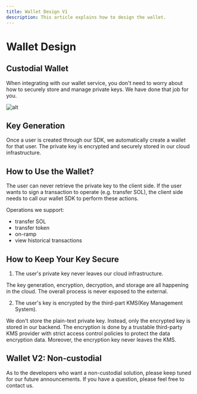```yaml
---
title: Wallet Design V1
description: This article explains how to design the wallet.
---
```

# Wallet Design
## Custodial Wallet

When integrating with our wallet service, you don't need to worry about how to securely store and manage private keys. We have done that job for you.

![alt](https://market-assets.mirrorworld.fun/process/custodial_wallet_design.png)

## Key Generation

Once a user is created through our SDK, we automatically create a wallet for that user. The private key is encrypted and securely stored in our cloud infrastructure.

## How to Use the Wallet?

The user can never retrieve the private key to the client side. If the user wants to sign a transaction to operate (e.g. transfer SOL), the client side needs to call our wallet SDK to perform these actions.

Operations we support:
* transfer SOL
* transfer token
* on-ramp
* view historical transactions

## How to Keep Your Key Secure

1. The user's private key never leaves our cloud infrastructure.

The key generation, encryption, decryption, and storage are all happening in the cloud. The overall process is never exposed to the external.

2. The user's key is encrypted by the third-part KMS(Key Management System).

We don't store the plain-text private key. Instead, only the encrypted key is stored in our backend. The encryption is done by a trustable third-party KMS provider with strict access control policies to protect the data encryption data. Moreover, the encryption key never leaves the KMS.

## Wallet V2: Non-custodial

As to the developers who want a non-custodial solution, please keep tuned for our future announcements. If you have a question, please feel free to contact us.